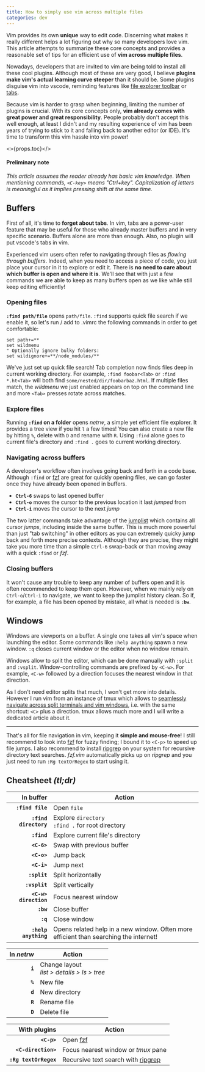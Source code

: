 ```yaml
---
title: How to simply use vim across multiple files
categories: dev
---
```


Vim provides its own **unique** way to edit code. Discerning what makes it really different helps a lot figuring out why so many developers love vim. This article attempts to summarize these core concepts and provides a reasonable set of tips for an efficient use of **vim across multiple files**.

Nowadays, developers that are invited to vim are being told to install all these cool plugins. Although most of these are very good, I believe **plugins make vim's actual learning curve steeper** than it should be. Some plugins disguise vim into vscode, reminding features like [file explorer toolbar](https://github.com/scrooloose/nerdtree) or [tabs](https://github.com/mihaifm/bufstop).

Because vim is harder to grasp when beginning, limiting the number of plugins is crucial. With its core concepts only, **vim already comes with great power and great responsibility**. People probably don't accept this well enough, at least I didn't and my resulting experience of vim has been years of trying to stick to it and falling back to another editor (or IDE). It's time to transform this vim hassle into vim power!

<>{props.toc}</>

<h4 class="no_toc">Preliminary note</h4>

_This article assumes the reader already has basic vim knowledge. When mentioning commands, `<C-key>` means "Ctrl+key". Capitalization of letters is meaningful as it implies pressing_ shift _at the same time._

## Buffers

First of all, it's time to **forget about tabs**. In vim, tabs are a power-user feature that may be useful for those who already master buffers and in very specific scenario. Buffers alone are more than enough. Also, no plugin will put vscode's tabs in vim.

Experienced vim users often refer to navigating through files as _flowing through buffers_. Indeed, when you need to access a piece of code, you just place your cursor in it to explore or edit it. There is **no need to care about which buffer is open and where it is**. We'll see that with just a few commands we are able to keep as many buffers open as we like while still keep editing efficiently!

### Opening files

**`:find path/file`** opens `path/file`. `:find` supports quick file search if we enable it, so let's run / add to .vimrc the following commands in order to get comfortable:

```vim
set path+=**
set wildmenu
" Optionally ignore bulky folders:
set wildignore+=**/node_modules/**
```

We've just set up quick file search! Tab completion now finds files deep in current working directory. For example, `:find foobar<Tab>` or `:find *.ht<Tab>` will both find `some/nested/dir/foobarbaz.html`. If multiple files match, the _wildmenu_ we just enabled appears on top on the command line and more `<Tab>` presses rotate across matches.

### Explore files

Running **`:find` on a folder** opens _netrw_, a simple yet efficient file explorer. It provides a tree view if you hit `l` a few times! You can also create a new file by hitting `%`, delete with `D` and rename with `R`. Using `:find` alone goes to current file's directory and `:find .` goes to current working directory.

### Navigating across buffers

A developer's workflow often involves going back and forth in a code base. Although `:find` or [fzf](https://github.com/junegunn/fzf.vim) are great for quickly opening files, we can go faster once they have already been opened in buffers.

- **`Ctrl-6`** swaps to last opened buffer
- **`Ctrl-o`** moves the cursor to the previous location it last _jumped_ from
- **`Ctrl-i`** moves the cursor to the next _jump_

The two latter commands take advantage of the [jumplist](https://vim.fandom.com/wiki/Jumping_to_previously_visited_locations) which contains all cursor _jumps_, including inside the same buffer. This is much more powerful than just "tab switching" in other editors as you can extremely quicky jump back and forth more precise contexts. Although they are precise, they might take you more time than a simple `Ctrl-6` swap-back or than moving away with a quick `:find` or _fzf_.

### Closing buffers

It won't cause any trouble to keep any number of buffers open and it is often recommended to keep them open. However, when we mainly rely on `Ctrl-o`/`Ctrl-i` to navigate, we want to keep the jumplist history clean. So if, for example, a file has been opened by mistake, all what is needed is **`:bw`**.


## Windows

Windows are viewports on a buffer. A single one takes all vim's space when launching the editor. Some commands like `:help anything` spawn a new window. `:q` closes current window or the editor when no window remain.

Windows allow to split the editor, which can be done manually with `:split` and `:vsplit`. Window-controlling commands are prefixed by `<C-w>`. For example, `<C-w>` followed by a direction focuses the nearest window in that direction.

As I don't need editor splits that much, I won't get more into details. However I run vim from an instance of tmux which allows to [seamlessly navigate across split terminals and vim windows](https://github.com/christoomey/vim-tmux-navigator), i.e. with the same shortcut: `<C>` plus a direction. tmux allows much more and I will write a dedicated article about it.

---

That's all for file navigation in vim, keeping it **simple and mouse-free**! I still recommend to look into [fzf](https://github.com/junegunn/fzf.vim) for fuzzy finding; I bound it to `<C-p>` to speed up file jumps. I also recommend to install [ripgrep](https://github.com/BurntSushi/ripgrep) on your system for recursive directory text searches. _fzf.vim_ automatically picks up on _ripgrep_ and you just need to run `:Rg textOrRegex` to start using it.


## Cheatsheet _(tl;dr)_

In buffer | Action
--: | ---
**`:find file`** | Open `file`
**`:find directory`** | Explore `directory`<br/>`:find .` for root directory
**`:find`** | Explore current file's directory
**`<C-6>`** | Swap with previous buffer
**`<C-o>`** | Jump back
**`<C-i>`** | Jump next
**`:split`** | Split horizontally
**`:vsplit`** | Split vertically
**`<C-w> direction`** | Focus nearest window
**`:bw`** | Close buffer
**`:q`** | Close window
**`:help anything`** | Opens related help in a new window. Often more efficient than searching the internet!

In _netrw_ | Action
--: | ---
**`i`** | Change layout<br/>_list > details > ls > tree_
**`%`** | New file
**`d`** | New directory
**`R`** | Rename file
**`D`** | Delete file

With plugins | Action
--: | ---
**`<C-p>`** | Open [fzf](https://github.com/junegunn/fzf.vim)
**`<C-direction>`** | Focus nearest window or _tmux_ pane
**`:Rg textOrRegex`** | Recursive text search with [ripgrep](https://github.com/BurntSushi/ripgrep)
